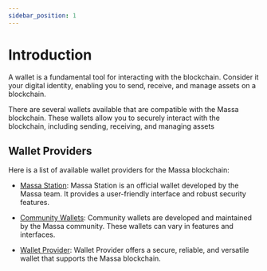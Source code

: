 ```yaml
---
sidebar_position: 1
---
```


# Introduction

A wallet is a fundamental tool for interacting with the blockchain.
Consider it your digital identity, enabling you to send, receive, and manage assets on a blockchain.

There are several wallets available that are compatible with the Massa blockchain.
These wallets allow you to securely interact with the blockchain, including sending, receiving, and managing assets

## Wallet Providers

Here is a list of available wallet providers for the Massa blockchain:

- [Massa Station](/docs/build/wallet/massa-station): Massa Station is an official wallet developed by the Massa team. It provides a user-friendly interface and robust security features.

- [Community Wallets](/docs/build/wallet/community-wallets): Community wallets are developed and maintained by the Massa community. These wallets can vary in features and interfaces.

- [Wallet Provider](/docs/build/wallet/wallet-provider): Wallet Provider offers a secure, reliable, and versatile wallet that supports the Massa blockchain.
